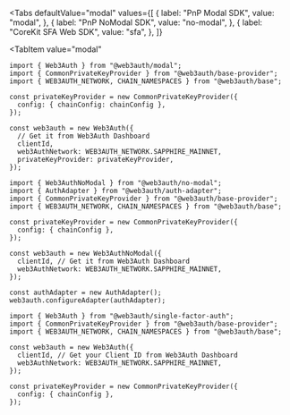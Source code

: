 
<Tabs
  defaultValue="modal"
  values={[
    { label: "PnP Modal SDK", value: "modal", },
    { label: "PnP NoModal SDK", value: "no-modal", },
    { label: "CoreKit SFA Web SDK", value: "sfa", },
  ]}
>
<TabItem
  value="modal"
>

```tsx
import { Web3Auth } from "@web3auth/modal";
import { CommonPrivateKeyProvider } from "@web3auth/base-provider";
import { WEB3AUTH_NETWORK, CHAIN_NAMESPACES } from "@web3auth/base";

const privateKeyProvider = new CommonPrivateKeyProvider({
  config: { chainConfig: chainConfig },
});

const web3auth = new Web3Auth({
  // Get it from Web3Auth Dashboard
  clientId,
  web3AuthNetwork: WEB3AUTH_NETWORK.SAPPHIRE_MAINNET,
  privateKeyProvider: privateKeyProvider,
});
```

</TabItem>
<TabItem
  value="no-modal"
>

```tsx
import { Web3AuthNoModal } from "@web3auth/no-modal";
import { AuthAdapter } from "@web3auth/auth-adapter";
import { CommonPrivateKeyProvider } from "@web3auth/base-provider";
import { WEB3AUTH_NETWORK, CHAIN_NAMESPACES } from "@web3auth/base";

const privateKeyProvider = new CommonPrivateKeyProvider({
  config: { chainConfig },
});

const web3auth = new Web3AuthNoModal({
  clientId, // Get it from Web3Auth Dashboard
  web3AuthNetwork: WEB3AUTH_NETWORK.SAPPHIRE_MAINNET,
});

const authAdapter = new AuthAdapter();
web3auth.configureAdapter(authAdapter);
```

</TabItem>
<TabItem
  value="sfa"
>

```tsx
import { Web3Auth } from "@web3auth/single-factor-auth";
import { CommonPrivateKeyProvider } from "@web3auth/base-provider";
import { WEB3AUTH_NETWORK, CHAIN_NAMESPACES } from "@web3auth/base";

const web3auth = new Web3Auth({
  clientId, // Get your Client ID from Web3Auth Dashboard
  web3AuthNetwork: WEB3AUTH_NETWORK.SAPPHIRE_MAINNET,
});

const privateKeyProvider = new CommonPrivateKeyProvider({
  config: { chainConfig },
});
```

</TabItem>
</Tabs>
